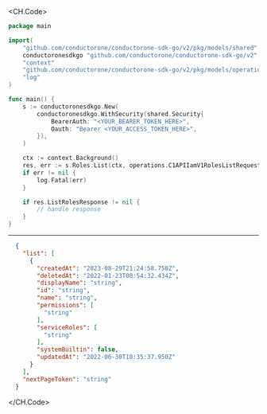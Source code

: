 
<CH.Code>
```go List.go
package main

import(
	"github.com/conductorone/conductorone-sdk-go/v2/pkg/models/shared"
	conductoronesdkgo "github.com/conductorone/conductorone-sdk-go/v2"
	"context"
	"github.com/conductorone/conductorone-sdk-go/v2/pkg/models/operations"
	"log"
)

func main() {
    s := conductoronesdkgo.New(
        conductoronesdkgo.WithSecurity(shared.Security{
            BearerAuth: "<YOUR_BEARER_TOKEN_HERE>",
            Oauth: "Bearer <YOUR_ACCESS_TOKEN_HERE>",
        }),
    )

    ctx := context.Background()
    res, err := s.Roles.List(ctx, operations.C1APIIamV1RolesListRequest{})
    if err != nil {
        log.Fatal(err)
    }

    if res.ListRolesResponse != nil {
        // handle response
    }
}
```
---

```json Example Response
  {
    "list": [
      {
        "createdAt": "2023-08-29T21:24:58.750Z",
        "deletedAt": "2022-01-23T00:54:32.434Z",
        "displayName": "string",
        "id": "string",
        "name": "string",
        "permissions": [
          "string"
        ],
        "serviceRoles": [
          "string"
        ],
        "systemBuiltin": false,
        "updatedAt": "2022-06-30T18:35:37.950Z"
      }
    ],
    "nextPageToken": "string"
  }
```
</CH.Code>
